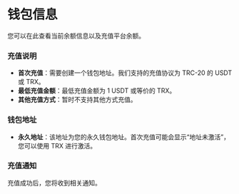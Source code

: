 # 钱包信息

您可以在此查看当前余额信息以及充值平台余额。

### 充值说明

- **首次充值**：需要创建一个钱包地址。我们支持的充值协议为 TRC-20 的 USDT 或 TRX。
- **最低充值金额**：最低充值金额为 1 USDT 或等价的 TRX。
- **其他充值方式**：暂时不支持其他方式充值。

### 钱包地址

- **永久地址**：该地址为您的永久钱包地址。首次充值可能会显示“地址未激活”，您可以使用 TRX 进行激活。

### 充值通知

充值成功后，您将收到相关通知。